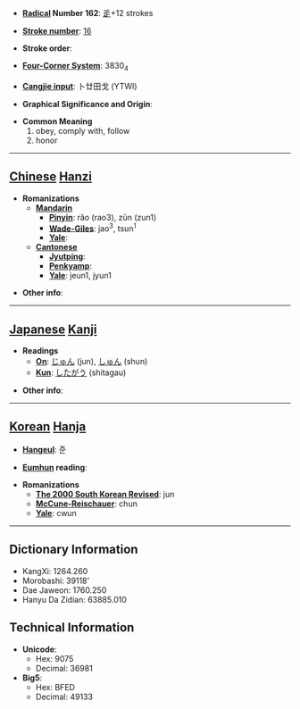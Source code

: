 * '''[[Wiktionary:Chinese radical index| Radical]] Number 162''': [[Wiktionary:Chinese radical index 辵|辵]]+12 strokes

* '''[[Wiktionary:Chinese total strokes index|Stroke number]]''': [[Wiktionary:Chinese total strokes index 16|16]]

* '''Stroke order''': 

* '''[[Wiktionary:Chinese four corner index|Four-Corner System]]''': 3830<sub>4</sub>

* '''[[Wiktionary:Chinese Cangjie index|Cangjie input]]''': 卜廿田戈 (YTWI)

* '''Graphical Significance and Origin''': 

* '''Common Meaning'''
*#obey, comply with, follow
*# honor


----

== [[Chinese]] [[Hanzi]] ==

* '''Romanizations'''
** '''[[Mandarin]]'''
*** '''[[Pinyin]]''': rǎo (rao3), zūn (zun1)
*** '''[[Wade-Giles]]''': jao<sup>3</sup>, tsun<sup>1</sup>
*** '''[[Yale]]''': 
** '''[[Cantonese]]'''
*** '''[[Jyutping]]''':
*** '''[[Penkyamp]]''': 
*** '''[[Yale]]''': jeun1, jyun1

* '''Other info''': 

----

== [[Japanese]] [[Kanji]] ==

* '''Readings'''
** '''[[On]]''': [[じゅん]] (jun), [[しゅん]] (shun)
** '''[[Kun]]''': [[したがう]] (shitagau)

* '''Other info''':  

----

== [[Korean]] [[Hanja]] ==

* '''[[Hangeul]]''': 준

* '''[[Eumhun]] reading''': 

* '''Romanizations'''
** '''[[The 2000 South Korean Revised Romanization|The 2000 South Korean Revised]]''': jun
** '''[[McCune-Reischauer]]''': chun
** '''[[Yale]]''': cwun

----

== Dictionary Information ==

* KangXi: 1264.260
* Morobashi: 39118'
* Dae Jaweon: 1760.250
* Hanyu Da Zidian: 63885.010

== Technical Information ==

* '''Unicode''':
** Hex: 9075
** Decimal: 36981
* '''Big5''':
** Hex: BFED
** Decimal: 49133